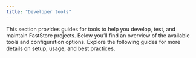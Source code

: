 ```yaml
---
title: "Developer tools"
---
```


This section provides guides for tools to help you develop, test, and maintain FastStore projects. Below you’ll find an overview of the available tools and configuration options.
Explore the following guides for more details on setup, usage, and best practices.

<Flex>

<WhatsNextCard
  linkTo="/docs/guides/faststore/developer-tools-config-options"
  title="Configuration Options for discovery.config.js"
  description="Detailed explanation of all configuration options available in the `discovery.config.js` file, including SEO, API, session, cart, analytics, and more."
  linkTitle="See more"
/>

<WhatsNextCard
  linkTo="/docs/guides/faststore/developer-tools-custom-cypress"
  title="Custom Cypress Integration"
  description="Learn how to enable and use custom Cypress tests in your FastStore project, including experimental features and configuration."
  linkTitle="See more"
/>

<WhatsNextCard
  linkTo="/docs/guides/faststore/developer-tools-faststore-cli"
  title="FastStore CLI"
  description="Learn how to use the FastStore CLI for building, developing, and syncing your project with Headless CMS."
  linkTitle="See more"
/>

<WhatsNextCard
  linkTo="/docs/guides/faststore/developer-tools-updating-the-cli-package-version"
  title="Updating the '@faststore/cli' package version"
  description="Instructions for updating the FastStore CLI package in your project."
  linkTitle="See more"
/>

</Flex>
